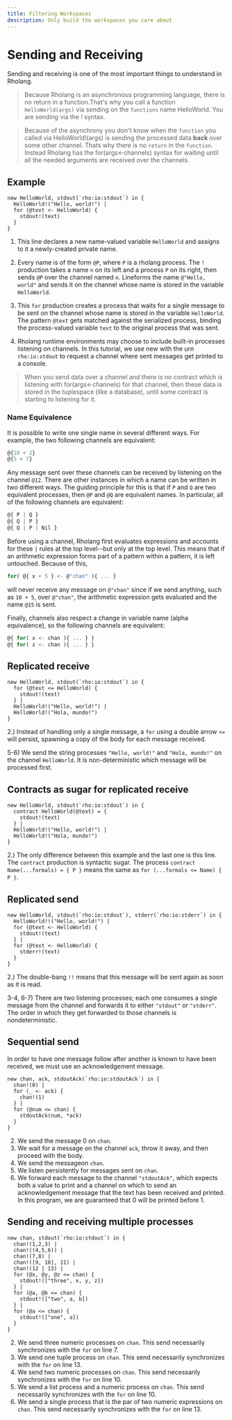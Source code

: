 ```yaml
---
title: Filtering Workspaces
description: Only build the workspaces you care about
---
```


# Sending and Receiving

Sending and receiving is one of the most important things to understand in Rholang.

> Because Rholang is an asynchronous programming language, there is no return in a function.That's why you call a function `HelloWorld(args)` via sending on the `functions` name HelloWorld. You are sending via the ! syntax.

> Because of the asynchrony you don't know when the `function` you called via HelloWorld!(args) is sending the processed data **back** over some other channel. Thats why there is no `return` in the `function`. Instead Rholang has the for(args<-channels) syntax for waiting until all the needed arguments are received over the channels.

## Example

```javascript{numberLines: true}
new HelloWorld, stdout(`rho:io:stdout`) in {
  HelloWorld!("Hello, world!") |
  for (@text <- HelloWorld) {
    stdout!(text)
  }
}
```

1. This line declares a new name-valued variable `HelloWorld` and assigns to it a newly-created private name.

2. Every name is of the form `@P`, where `P` is a rholang process. The `!` production takes a name `n` on its left and a process `P` on its right, then sends `@P` over the channel named `n`. Lineforms the name `@"Hello, world"` and sends it on the channel whose name is stored in the variable `HelloWorld`.

3. This `for` production creates a process that waits for a single message to be sent on the channel whose name is stored in the variable `HelloWorld`. The pattern `@text` gets matched against the serialized process, binding the process-valued variable `text` to the original process that was sent.

4. Rholang runtime environments may choose to include built-in processes listening on channels. In this tutorial, we use new with the urn `rho:io:stdout` to request a channel where sent messages get printed to a console.

> When you send data over a channel and there is no contract which is listening with for(args<-channels) for that channel, then these data is stored in the tuplespace (like a database), until some contract is starting to listening for it.

### Name Equivalence

It is possible to write one single name in several different ways. For example, the two following channels are equivalent:

```javascript
@{10 + 2}
@{5 + 7}
```

Any message sent over these channels can be received by listening on the channel `@12`. There are other instances in which a name can be written in two different ways. The guiding principle for this is that if `P` and `Q` are two equivalent processes, then `@P` and `@Q` are equivalent names. In particular, all of the following channels are equivalent:

```javascript
@{ P | Q }
@{ Q | P }
@{ Q | P | Nil }
```

Before using a channel, Rholang first evaluates expressions and accounts for these `|` rules at the top level--but only at the top level. This means that if an arithmetic expression forms part of a pattern within a pattern, it is left untouched. Because of this,

```javascript
for( @{ x + 5 } <- @"chan" ){ ... }
```

will never receive any message on `@"chan"` since if we send anything, such as `10 + 5`, over `@"chan"`, the arithmetic expression gets evaluated and the name `@15` is sent.

Finally, channels also respect a change in variable name (alpha equivalence), so the following channels are equivalent:

```javascript
@{ for( x <- chan ){ ... } }
@{ for( z <- chan ){ ... } }
```

## Replicated receive

```javascript{numberLines: true}
new HelloWorld, stdout(`rho:io:stdout`) in {
  for (@text <= HelloWorld) {
    stdout!(text)
  } |
  HelloWorld!("Hello, world!") |
  HelloWorld!("Hola, mundo!")
}
```

2.) Instead of handling only a single message, a `for` using a double arrow `<=` will persist, spawning a copy of the body for each message received.

5-6) We send the string processes `"Hello, world!"` and `"Hola, mundo!"` on the channel `HelloWorld`. It is non-deterministic which message will be processed first.

## Contracts as sugar for replicated receive

```javascript{numberLines: true}
new HelloWorld, stdout(`rho:io:stdout`) in {
  contract HelloWorld(@text) = {
    stdout!(text)
  } |
  HelloWorld!("Hello, world!") |
  HelloWorld!("Hola, mundo!")
}
```

2.) The only difference between this example and the last one is this line. The `contract` production is syntactic sugar. The process `contract Name(...formals) = { P }` means the same as `for (...formals <= Name) { P }`.

## Replicated send

```javascript{numberLines: true}
new HelloWorld, stdout(`rho:io:stdout`), stderr(`rho:io:stderr`) in {
  HelloWorld!!("Hello, world!") |
  for (@text <- HelloWorld) {
    stdout!(text)
  } |
  for (@text <- HelloWorld) {
    stderr!(text)
  }
}
```

2.) The double-bang `!!` means that this message will be sent again as soon as it is read.

3-4, 6-7) There are two listening processes; each one consumes a single message from the channel and forwards it to either `"stdout"` or `"stderr"`. The order in which they get forwarded to those channels is nondeterministic.

## Sequential send

In order to have one message follow after another is known to have been received, we must use an acknowledgement message.

```javascript{numberLines: true}
new chan, ack, stdoutAck(`rho:io:stdoutAck`) in {
  chan!(0) |
  for (_ <- ack) {
    chan!(1)
  } |
  for (@num <= chan) {
    stdoutAck(num, *ack)
  }
}
```

2. We send the message 0 on `chan`.
3. We wait for a message on the channel `ack`, throw it away, and then proceed with the body.
4. We send the messageon `chan`.
5. We listen persistently for messages sent on `chan`.
6. We forward each message to the channel `"stdoutAck"`, which expects both a value to print and a channel on which to send an acknowledgement message that the text has been received and printed. In this program, we are guaranteed that 0 will be printed before 1.

## Sending and receiving multiple processes

```javascript{numberLines: true}
new chan, stdout(`rho:io:stdout`) in {
  chan!(1,2,3) |
  chan!((4,5,6)) |
  chan!(7,8) |
  chan!([9, 10], 11) |
  chan!(12 | 13) |
  for (@x, @y, @z <= chan) {
    stdout!(["three", x, y, z])
  } |
  for (@a, @b <= chan) {
    stdout!(["two", a, b])
  } |
  for (@a <= chan) {
    stdout!(["one", a])
  }
}
```

2. We send three numeric processes on `chan`. This send necessarily synchronizes with the `for` on line 7.
3. We send one tuple process on `chan`. This send necessarily synchronizes with the `for` on line 13.
4. We send two numeric processes on `chan`. This send necessarily synchronizes with the `for` on line 10.
5. We send a list process and a numeric process on `chan`. This send necessarily synchronizes with the `for` on line 10.
6. We send a single process that is the par of two numeric expressions on `chan`. This send necessarily synchronizes with the `for` on line 13.
